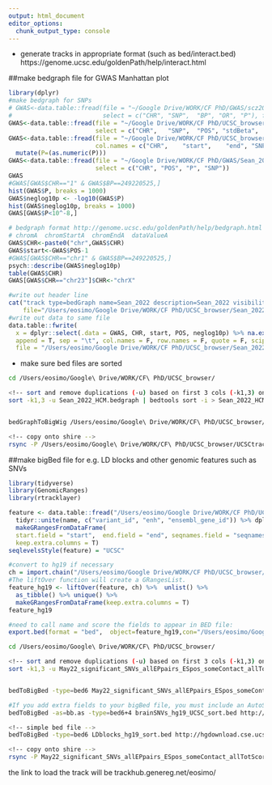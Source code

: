 ```yaml
---
output: html_document
editor_options: 
  chunk_output_type: console
---
```



- generate tracks in appropriate format (such as bed/interact.bed)
https://genome.ucsc.edu/goldenPath/help/interact.html

##make bedgraph file for GWAS Manhattan plot

```r
library(dplyr)
#make bedgraph for SNPs
# GWAS<-data.table::fread(file = "~/Google Drive/WORK/CF PhD/GWAS/scz2021/PGC3_SCZ_wave3_public.v2_GRCh37.tsv.gz",
#                         select = c("CHR",	"SNP",	"BP", "OR",	"P"), fill=T)
GWAS<-data.table::fread(file = "~/Google Drive/WORK/CF PhD/UCSC_browser/SavageJansen_2018_intelligence_metaanalysis_hg19.txt",
                        select = c("CHR",	"SNP",	"POS", "stdBeta",	"P"), fill=T)
GWAS<-data.table::fread(file = "~/Google Drive/WORK/CF PhD/UCSC_browser/Tadros_GCST011211_hg19.UCSC.bed", fill=T,
                        col.names = c("CHR",	"start",	"end", "SNP",	"P", "delete")) %>% select(-delete) %>%
  mutate(P=(as.numeric(P)))
GWAS<-data.table::fread(file = "~/Google Drive/WORK/CF PhD/GWAS/Sean_2022_HCM.gwama.sumstats", fill=T, 
                        select = c("CHR", "POS", "P", "SNP")) 
GWAS
#GWAS[GWAS$CHR=="1" & GWAS$BP==249220525,]
hist(GWAS$P, breaks = 1000)
GWAS$neglog10p <- -log10(GWAS$P)
hist(GWAS$neglog10p, breaks = 1000)
GWAS[GWAS$P<10^-8,]

# bedgraph format http://genome.ucsc.edu/goldenPath/help/bedgraph.html
# chromA  chromStartA  chromEndA  dataValueA
GWAS$CHR<-paste0("chr",GWAS$CHR)
GWAS$start<-GWAS$POS-1
#GWAS[GWAS$CHR=="chr1" & GWAS$BP==249220525,]
psych::describe(GWAS$neglog10p)
table(GWAS$CHR)
GWAS[GWAS$CHR=="chr23"]$CHR<-"chrX"

#write out header line
cat("track type=bedGraph name=Sean_2022 description=Sean_2022 visibility=display_mode color=125,0,238 altColor=125,0,238 priority=high autoScale=on alwaysZero=on gridDefault=on graphType=bar\n",
    file="/Users/eosimo/Google Drive/WORK/CF PhD/UCSC_browser/Sean_2022_HCM.bedgraph", append=F)
#write out data to same file
data.table::fwrite(
  x = dplyr::select(.data = GWAS, CHR, start, POS, neglog10p) %>% na.exclude(), 
  append = T, sep = "\t", col.names = F, row.names = F, quote = F, scipen = 999,
  file = "/Users/eosimo/Google Drive/WORK/CF PhD/UCSC_browser/Sean_2022_HCM.bedgraph")
```

- make sure bed files are sorted

``` bash
cd /Users/eosimo/Google\ Drive/WORK/CF\ PhD/UCSC_browser/

<!-- sort and remove duplications (-u) based on first 3 cols (-k1,3) only -->
sort -k1,3 -u Sean_2022_HCM.bedgraph | bedtools sort -i > Sean_2022_HCM_sort.bedgraph


bedGraphToBigWig /Users/eosimo/Google\ Drive/WORK/CF\ PhD/UCSC_browser/Sean_2022_HCM_sort.bedgraph http://hgdownload.cse.ucsc.edu/goldenPath/hg19/bigZips/hg19.chrom.sizes /Users/eosimo/Google\ Drive/WORK/CF\ PhD/UCSC_browser/UCSCtrackHub/data_files/Sean_2022_HCM_sort_hg19.bw

<!-- copy onto shire -->
rsync -P /Users/eosimo/Google\ Drive/WORK/CF\ PhD/UCSC_browser/UCSCtrackHub/data_files/Sean_2022_HCM_sort_hg19.bw emanuele@193.60.222.200:/mnt/storage/www/ucsc_hub/eosimo/
```


##make bigBed file for e.g. LD blocks and other genomic features such as SNVs

```r
library(tidyverse)
library(GenomicRanges)
library(rtracklayer)

feature <- data.table::fread("/Users/eosimo/Google Drive/WORK/CF PhD/UCSC_browser/May22_significant_SNVs_allEPpairs_ESpos_someContact_allTotScores_anyTissue_overlapeQTLsMeta_perSNV_p0.05_meta_BRAIN_hg38.csv", select = c("seqnames",    "start",      "end", "scaled_ES", "variant_id", "enh", "ensembl_gene_id")) %>% 
  tidyr::unite(name, c("variant_id", "enh", "ensembl_gene_id")) %>% dplyr::rename(score=scaled_ES) %>%  #select(-variant) %>% 
  makeGRangesFromDataFrame(
  start.field = "start",  end.field = "end", seqnames.field = "seqnames", ignore.strand = T,
  keep.extra.columns = T)
seqlevelsStyle(feature) = "UCSC"

#convert to hg19 if necessary
ch = import.chain("/Users/eosimo/Google Drive/WORK/CF PhD/UCSC_browser/hg38ToHg19.over.chain")
#The liftOver function will create a GRangesList.
feature_hg19 <- liftOver(feature, ch) %>%  unlist() %>% 
  as_tibble() %>% unique() %>%  
  makeGRangesFromDataFrame(keep.extra.columns = T)
feature_hg19

#need to call name and score the fields to appear in BED file:
export.bed(format = "bed",  object=feature_hg19,con="/Users/eosimo/Google Drive/WORK/CF PhD/UCSC_browser/May22_significant_SNVs_allEPpairs_ESpos_someContact_allTotScores_anyTissue_overlapeQTLsMeta_perSNV_p0.05_meta_BRAIN_hg19.bed" )

```

``` bash
cd /Users/eosimo/Google\ Drive/WORK/CF\ PhD/UCSC_browser/

<!-- sort and remove duplications (-u) based on first 3 cols (-k1,3) only -->
sort -k1,3 -u May22_significant_SNVs_allEPpairs_ESpos_someContact_allTotScores_anyTissue_overlapeQTLsMeta_perSNV_p0.05_meta_BRAIN_hg19.bed | bedtools sort -i > May22_significant_SNVs_allEPpairs_ESpos_someContact_allTotScores_anyTissue_overlapeQTLsMeta_perSNV_p0.05_meta_BRAIN_hg19_sort.bed


bedToBigBed -type=bed6 May22_significant_SNVs_allEPpairs_ESpos_someContact_allTotScores_anyTissue_overlapeQTLsMeta_perSNV_p0.05_meta_BRAIN_hg19_sort.bed http://hgdownload.cse.ucsc.edu/goldenPath/hg19/bigZips/hg19.chrom.sizes May22_significant_SNVs_allEPpairs_ESpos_someContact_allTotScores_anyTissue_overlapeQTLsMeta_perSNV_p0.05_meta_BRAIN_hg19_sort.bb

#If you add extra fields to your bigBed file, you must include an AutoSql format (.as) file describing the fields. In this file, all fields (standard and non-standard) are described with a short internal name and also a human-readable description. For more information on AutoSql, see Kent and Brumbaugh, 2002, as well as examples of .as files in this directory. https://genome.ucsc.edu/goldenPath/help/bigBed.html
bedToBigBed -as=bb.as -type=bed6+4 brainSNVs_hg19_UCSC_sort.bed http://hgdownload.cse.ucsc.edu/goldenPath/hg19/bigZips/hg19.chrom.sizes brainSNVs_hg19_UCSC_sort.bb

<!-- simple bed file -->
bedToBigBed -type=bed6 LDblocks_hg19_sort.bed http://hgdownload.cse.ucsc.edu/goldenPath/hg19/bigZips/hg19.chrom.sizes LDblocks_hg19_sort.bb

<!-- copy onto shire -->
rsync -P May22_significant_SNVs_allEPpairs_ESpos_someContact_allTotScores_anyTissue_overlapeQTLsMeta_perSNV_p0.05_meta_BRAIN_hg19_sort.bb emanuele@193.60.222.200:/mnt/storage/www/ucsc_hub/eosimo/
```

the link to load the track will be trackhub.genereg.net/eosimo/



